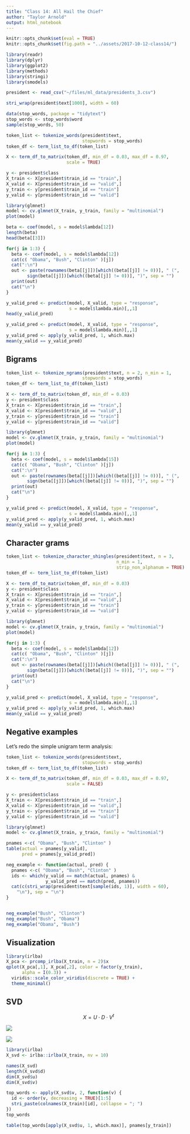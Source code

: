 ```yaml
---
title: "Class 14: All Hail the Chief"
author: "Taylor Arnold"
output: html_notebook
---
```


```r
knitr::opts_chunk$set(eval = TRUE)
knitr::opts_chunk$set(fig.path = "../assets/2017-10-12-class14/")
```

```r
library(readr)
library(dplyr)
library(ggplot2)
library(methods)
library(stringi)
library(smodels)
```

```r
president <- read_csv("~/files/ml_data/presidents_3.csv")
```

```r
stri_wrap(president$text[1000], width = 60)
```

```r
data(stop_words, package = "tidytext")
stop_words <- stop_words$word
sample(stop_words, 50)
```


```r
token_list <- tokenize_words(president$text,
                             stopwords = stop_words)
token_df <- term_list_to_df(token_list)

X <- term_df_to_matrix(token_df, min_df = 0.03, max_df = 0.97,
                       scale = TRUE)

y <- president$class
X_train <- X[president$train_id == "train",]
X_valid <- X[president$train_id == "valid",]
y_train <- y[president$train_id == "train"]
y_valid <- y[president$train_id == "valid"]

library(glmnet)
model <- cv.glmnet(X_train, y_train, family = "multinomial")
plot(model)
```

```r
beta <- coef(model, s = model$lambda[12])
length(beta)
head(beta[[3]])
```

```r
for(j in 1:3) {
  beta <- coef(model, s = model$lambda[12])
  cat(c( "Obama", "Bush", "Clinton" )[j])
  cat(":\n")
  out <- paste(rownames(beta[[j]])[which((beta[[j]] != 0))], " (",
        sign(beta[[j]])[which((beta[[j]] != 0))], ")", sep = "")
  print(out)
  cat("\n")
}
```

```r
y_valid_pred <- predict(model, X_valid, type = "response",
                        s = model$lambda.min)[,,1]
head(y_valid_pred)
```


```r
y_valid_pred <- predict(model, X_valid, type = "response",
                        s = model$lambda.min)[,,1]
y_valid_pred <- apply(y_valid_pred, 1, which.max)
mean(y_valid == y_valid_pred)
```

## Bigrams

```r
token_list <- tokenize_ngrams(president$text, n = 2, n_min = 1,
                             stopwords = stop_words)
token_df <- term_list_to_df(token_list)

X <- term_df_to_matrix(token_df, min_df = 0.03)
y <- president$class
X_train <- X[president$train_id == "train",]
X_valid <- X[president$train_id == "valid",]
y_train <- y[president$train_id == "train"]
y_valid <- y[president$train_id == "valid"]

library(glmnet)
model <- cv.glmnet(X_train, y_train, family = "multinomial")
plot(model)
```

```r
for(j in 1:3) {
  beta <- coef(model, s = model$lambda[15])
  cat(c( "Obama", "Bush", "Clinton" )[j])
  cat(":\n")
  out <- paste(rownames(beta[[j]])[which((beta[[j]] != 0))], " (",
        sign(beta[[j]])[which((beta[[j]] != 0))], ")", sep = "")
  print(out)
  cat("\n")
}
```

```r
y_valid_pred <- predict(model, X_valid, type = "response",
                        s = model$lambda.min)[,,1]
y_valid_pred <- apply(y_valid_pred, 1, which.max)
mean(y_valid == y_valid_pred)
```

## Character grams

```r
token_list <- tokenize_character_shingles(president$text, n = 3,
                                          n_min = 1,
                                          strip_non_alphanum = TRUE)
token_df <- term_list_to_df(token_list)

X <- term_df_to_matrix(token_df, min_df = 0.03)
y <- president$class
X_train <- X[president$train_id == "train",]
X_valid <- X[president$train_id == "valid",]
y_train <- y[president$train_id == "train"]
y_valid <- y[president$train_id == "valid"]

library(glmnet)
model <- cv.glmnet(X_train, y_train, family = "multinomial")
plot(model)
```

```r
for(j in 1:3) {
  beta <- coef(model, s = model$lambda[12])
  cat(c( "Obama", "Bush", "Clinton" )[j])
  cat(":\n")
  out <- paste(rownames(beta[[j]])[which((beta[[j]] != 0))], " (",
        sign(beta[[j]])[which((beta[[j]] != 0))], ")", sep = "")
  print(out)
  cat("\n")
}
```

```r
y_valid_pred <- predict(model, X_valid, type = "response",
                        s = model$lambda.min)[,,1]
y_valid_pred <- apply(y_valid_pred, 1, which.max)
mean(y_valid == y_valid_pred)
```

## Negative examples

Let's redo the simple unigram term analysis:

```r
token_list <- tokenize_words(president$text,
                             stopwords = stop_words)
token_df <- term_list_to_df(token_list)

X <- term_df_to_matrix(token_df, min_df = 0.03, max_df = 0.97,
                       scale = FALSE)

y <- president$class
X_train <- X[president$train_id == "train",]
X_valid <- X[president$train_id == "valid",]
y_train <- y[president$train_id == "train"]
y_valid <- y[president$train_id == "valid"]

library(glmnet)
model <- cv.glmnet(X_train, y_train, family = "multinomial")
```

```r
pnames <-c( "Obama", "Bush", "Clinton" )
table(actual = pnames[y_valid],
      pred = pnames[y_valid_pred])
```


```r
neg_example <- function(actual, pred) {
  pnames <-c( "Obama", "Bush", "Clinton" )
  ids <- which(y_valid == match(actual, pnames) &
               y_valid_pred == match(pred, pnames))
  cat(c(stri_wrap(president$text[sample(ids, 1)], width = 60),
    "\n"), sep = "\n")
}


neg_example("Bush", "Clinton")
neg_example("Bush", "Obama")
neg_example("Obama", "Bush")
```

## Visualization

```r
library(irlba)
X_pca <- prcomp_irlba(X_train, n = 2)$x
qplot(X_pca[,1], X_pca[,2], color = factor(y_train),
      alpha = I(0.3)) +
  viridis::scale_color_viridis(discrete = TRUE) +
  theme_minimal()
```

## SVD


$$ X = U \cdot D \cdot V^t $$


![](img/tm.jpg)


![](img/svd_fb.png)




```r
library(irlba)
X_svd <- irlba::irlba(X_train, nv = 10)

names(X_svd)
length(X_svd$d)
dim(X_svd$u)
dim(X_svd$v)
```

```r
top_words <- apply(X_svd$v, 2, function(v) {
  id <- order(v, decreasing = TRUE)[1:5]
  stri_paste(colnames(X_train)[id], collapse = "; ")
})
top_words
```

```r
table(top_words[apply(X_svd$u, 1, which.max)], pnames[y_train])
```



